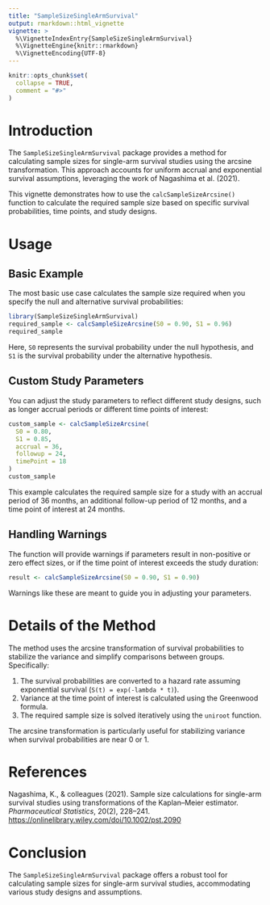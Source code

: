 ```yaml
---
title: "SampleSizeSingleArmSurvival"
output: rmarkdown::html_vignette
vignette: >
  %\VignetteIndexEntry{SampleSizeSingleArmSurvival}
  %\VignetteEngine{knitr::rmarkdown}
  %\VignetteEncoding{UTF-8}
---
```


```r
knitr::opts_chunk$set(
  collapse = TRUE,
  comment = "#>"
)
```

# Introduction

The `SampleSizeSingleArmSurvival` package provides a method for calculating sample sizes for single-arm survival studies using the arcsine transformation. This approach accounts for uniform accrual and exponential survival assumptions, leveraging the work of Nagashima et al. (2021).

This vignette demonstrates how to use the `calcSampleSizeArcsine()` function to calculate the required sample size based on specific survival probabilities, time points, and study designs.

# Usage

## Basic Example

The most basic use case calculates the sample size required when you specify the null and alternative survival probabilities:

```r
library(SampleSizeSingleArmSurvival)
required_sample <- calcSampleSizeArcsine(S0 = 0.90, S1 = 0.96)
required_sample
```

Here, `S0` represents the survival probability under the null hypothesis, and `S1` is the survival probability under the alternative hypothesis.

## Custom Study Parameters

You can adjust the study parameters to reflect different study designs, such as longer accrual periods or different time points of interest:

```r
custom_sample <- calcSampleSizeArcsine(
  S0 = 0.80,
  S1 = 0.85,
  accrual = 36,
  followup = 24,
  timePoint = 18
)
custom_sample
```

This example calculates the required sample size for a study with an accrual period of 36 months, an additional follow-up period of 12 months, and a time point of interest at 24 months.

## Handling Warnings

The function will provide warnings if parameters result in non-positive or zero effect sizes, or if the time point of interest exceeds the study duration:

```r
result <- calcSampleSizeArcsine(S0 = 0.90, S1 = 0.90)
```

Warnings like these are meant to guide you in adjusting your parameters.

# Details of the Method

The method uses the arcsine transformation of survival probabilities to stabilize the variance and simplify comparisons between groups. Specifically:

1.  The survival probabilities are converted to a hazard rate assuming exponential survival (`S(t) = exp(-lambda * t)`).
2.  Variance at the time point of interest is calculated using the Greenwood formula.
3.  The required sample size is solved iteratively using the `uniroot` function.

The arcsine transformation is particularly useful for stabilizing variance when survival probabilities are near 0 or 1.

# References

Nagashima, K., & colleagues (2021). Sample size calculations for single-arm survival studies using transformations of the Kaplan--Meier estimator. *Pharmaceutical Statistics*, 20(2), 228--241. <https://onlinelibrary.wiley.com/doi/10.1002/pst.2090>

# Conclusion

The `SampleSizeSingleArmSurvival` package offers a robust tool for calculating sample sizes for single-arm survival studies, accommodating various study designs and assumptions.
